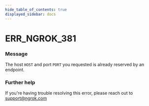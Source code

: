 ```yaml
---
hide_table_of_contents: true
displayed_sidebar: docs
---
```



# ERR_NGROK_381

### Message

The host `HOST` and port `PORT` you requested is already reserved by an endpoint.

<ErrorDetails error="err_ngrok_381" />

### Further help

If you're having trouble resolving this error, please reach out to [support@ngrok.com](mailto:support@ngrok.com?subject=Help%20with%20ERR_NGROK_381)
